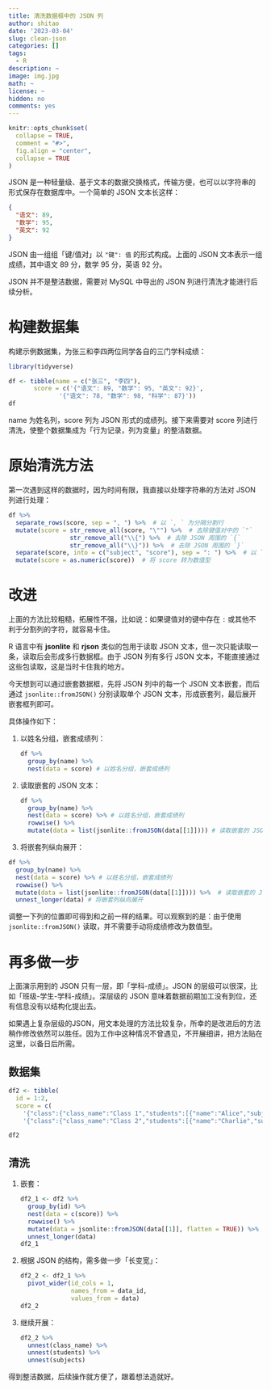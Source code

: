 ```yaml
---
title: 清洗数据框中的 JSON 列
author: shitao
date: '2023-03-04'
slug: clean-json
categories: []
tags:
  - R
description: ~
image: img.jpg
math: ~
license: ~
hidden: no
comments: yes
---
```


```r
knitr::opts_chunk$set(
  collapse = TRUE,
  comment = "#>",
  fig.align = "center",
  collapse = TRUE
)
```

JSON 是一种轻量级、基于文本的数据交换格式，传输方便，也可以以字符串的形式保存在数据库中。一个简单的 JSON 文本长这样：

```json
{
  "语文": 89,
  "数学": 95,
  "英文": 92
}
```

JSON 由一组组「键/值对」以 `"键": 值` 的形式构成。上面的 JSON 文本表示一组成绩，其中语文 89 分，数学 95 分，英语 92 分。

JSON 并不是整洁数据，需要对 MySQL 中导出的 JSON 列进行清洗才能进行后续分析。

# 构建数据集

构建示例数据集，为张三和李四两位同学各自的三门学科成绩：

```r
library(tidyverse)

df <- tibble(name = c("张三", "李四"),
       score = c('{"语文": 89, "数学": 95, "英文": 92}',
              '{"语文": 78, "数学": 98, "科学": 87}'))
df
```

name 为姓名列，score 列为 JSON 形式的成绩列。接下来需要对 score 列进行清洗，使整个数据集成为「行为记录，列为变量」的整洁数据。

# 原始清洗方法

第一次遇到这样的数据时，因为时间有限，我直接以处理字符串的方法对 JSON 列进行处理：

```r
df %>% 
  separate_rows(score, sep = ", ") %>%  # 以 `, ` 为分隔分割行
  mutate(score = str_remove_all(score, "\"") %>%  # 去除键值对中的 `"`
                 str_remove_all("\\{") %>%  # 去除 JSON 周围的 `{`
                 str_remove_all("\\}")) %>%  # 去除 JSON 周围的 `}`
  separate(score, into = c("subject", "score"), sep = ": ") %>%  # 以 `: ` 为分割分裂列
  mutate(score = as.numeric(score))  # 将 score 转为数值型
```

# 改进

上面的方法比较粗糙，拓展性不强，比如说：如果键值对的键中存在 `: ` 或其他不利于分割列的字符，就容易卡住。

R 语言中有 **jsonlite** 和 **rjson** 类似的包用于读取 JSON 文本，但一次只能读取一条，读取后会形成多行数据框。由于 JSON 列有多行 JSON 文本，不能直接通过这些包读取，这是当时卡住我的地方。

今天想到可以通过嵌套数据框，先将 JSON 列中的每一个 JSON 文本嵌套，而后通过 `jsonlite::fromJSON()` 分别读取单个 JSON 文本，形成嵌套列，最后展开嵌套框列即可。

具体操作如下：

1. 以姓名分组，嵌套成绩列：

    ```r
    df %>% 
      group_by(name) %>% 
      nest(data = score) # 以姓名分组，嵌套成绩列
    ```

2. 读取嵌套的 JSON 文本：

    ```r
    df %>% 
      group_by(name) %>% 
      nest(data = score) %>% # 以姓名分组，嵌套成绩列
      rowwise() %>% 
      mutate(data = list(jsonlite::fromJSON(data[[1]]))) # 读取嵌套的 JSON 文本
    ```

3. 将嵌套列纵向展开：

```r
df %>% 
  group_by(name) %>% 
  nest(data = score) %>% # 以姓名分组，嵌套成绩列
  rowwise() %>% 
  mutate(data = list(jsonlite::fromJSON(data[[1]]))) %>%  # 读取嵌套的 JSON 文本
  unnest_longer(data) # 将嵌套列纵向展开
```

调整一下列的位置即可得到和之前一样的结果。可以观察到的是：由于使用 `jsonlite::fromJSON()` 读取，并不需要手动将成绩修改为数值型。

# 再多做一步

上面演示用到的 JSON 只有一层，即「学科-成绩」。JSON 的层级可以很深，比如「班级-学生-学科-成绩」。深层级的 JSON 意味着数据前期加工没有到位，还有信息没有以结构化提出去。

如果遇上复杂层级的JSON，用文本处理的方法比较复杂，所幸的是改进后的方法稍作修改依然可以胜任。因为工作中这种情况不曾遇见，不开展细讲，把方法贴在这里，以备日后所需。

## 数据集

```r
df2 <- tibble(
  id = 1:2,
  score = c(
    '{"class":{"class_name":"Class 1","students":[{"name":"Alice","subjects":[{"subject_name":"Math","score":90},{"subject_name":"English","score":85},{"subject_name":"Science","score":92}]},{"name":"Bob","subjects":[{"subject_name":"Math","score":95},{"subject_name":"English","score":80},{"subject_name":"Science","score":88}]}]}}',
    '{"class":{"class_name":"Class 2","students":[{"name":"Charlie","subjects":[{"subject_name":"Math","score":85},{"subject_name":"English","score":80},{"subject_name":"Science","score":90}]},{"name":"David","subjects":[{"subject_name":"Math","score":92},{"subject_name":"English","score":87},{"subject_name":"Science","score":94}]}]}}'))

df2
```

## 清洗

1. 嵌套：

    ```r
    df2_1 <- df2 %>% 
      group_by(id) %>% 
      nest(data = c(score)) %>% 
      rowwise() %>% 
      mutate(data = jsonlite::fromJSON(data[[1]], flatten = TRUE)) %>% 
      unnest_longer(data)
    df2_1
    ```

2. 根据 JSON 的结构，需多做一步「长变宽」：

    ```r
    df2_2 <- df2_1 %>% 
      pivot_wider(id_cols = 1,
                  names_from = data_id,
                  values_from = data)
    df2_2
    ```

3. 继续开展：

    ```r
    df2_2 %>% 
      unnest(class_name) %>% 
      unnest(students) %>% 
      unnest(subjects)
    ```

得到整洁数据，后续操作就方便了，跟着想法造就好。
